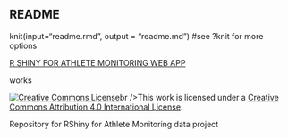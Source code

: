 ## README

knit(input="readme.rmd", output = "readme.md") #see ?knit for more options


[R SHINY FOR ATHLETE MONITORING WEB APP](https://dpomperformance.shinyapps.io/RWalkthrough/)

works

<a rel="license" href="http://creativecommons.org/licenses/by/4.0/"><img
alt="Creative Commons License" style="border-width:0"
src="https://i.creativecommons.org/l/by/4.0/88x31.png" /></a>br />This work is
licensed under a <a rel="license"
href="http://creativecommons.org/license/by/4.0">Creative Commons Attribution
4.0 International License</a>.


Repository for RShiny for Athlete Monitoring data project
